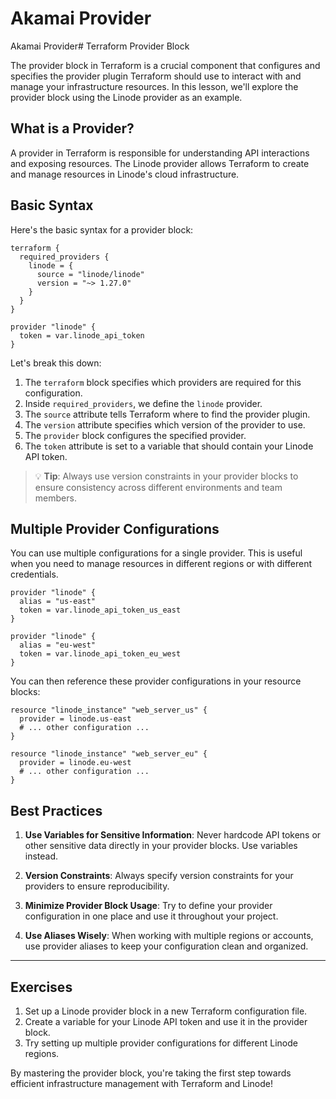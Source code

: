 # Akamai Provider

Akamai Provider# Terraform Provider Block

The provider block in Terraform is a crucial component that configures and specifies the provider plugin Terraform should use to interact with and manage your infrastructure resources. In this lesson, we'll explore the provider block using the Linode provider as an example.

## What is a Provider?

A provider in Terraform is responsible for understanding API interactions and exposing resources. The Linode provider allows Terraform to create and manage resources in Linode's cloud infrastructure.

## Basic Syntax

Here's the basic syntax for a provider block:

```hcl filename="main.tf" copy
terraform {
  required_providers {
    linode = {
      source = "linode/linode"
      version = "~> 1.27.0"
    }
  }
}

provider "linode" {
  token = var.linode_api_token
}
```

Let's break this down:

1. The `terraform` block specifies which providers are required for this configuration.
2. Inside `required_providers`, we define the `linode` provider.
3. The `source` attribute tells Terraform where to find the provider plugin.
4. The `version` attribute specifies which version of the provider to use.
5. The `provider` block configures the specified provider.
6. The `token` attribute is set to a variable that should contain your Linode API token.

> 💡 **Tip**: Always use version constraints in your provider blocks to ensure consistency across different environments and team members.

## Multiple Provider Configurations

You can use multiple configurations for a single provider. This is useful when you need to manage resources in different regions or with different credentials.

```hcl filename="main.tf" copy
provider "linode" {
  alias = "us-east"
  token = var.linode_api_token_us_east
}

provider "linode" {
  alias = "eu-west"
  token = var.linode_api_token_eu_west
}
```

You can then reference these provider configurations in your resource blocks:

```hcl filename="main.tf" copy
resource "linode_instance" "web_server_us" {
  provider = linode.us-east
  # ... other configuration ...
}

resource "linode_instance" "web_server_eu" {
  provider = linode.eu-west
  # ... other configuration ...
}
```

## Best Practices

1. **Use Variables for Sensitive Information**: Never hardcode API tokens or other sensitive data directly in your provider blocks. Use variables instead.

2. **Version Constraints**: Always specify version constraints for your providers to ensure reproducibility.

3. **Minimize Provider Block Usage**: Try to define your provider configuration in one place and use it throughout your project.

4. **Use Aliases Wisely**: When working with multiple regions or accounts, use provider aliases to keep your configuration clean and organized.

--- 

## Exercises

1. Set up a Linode provider block in a new Terraform configuration file.
2. Create a variable for your Linode API token and use it in the provider block.
3. Try setting up multiple provider configurations for different Linode regions.

By mastering the provider block, you're taking the first step towards efficient infrastructure management with Terraform and Linode!
